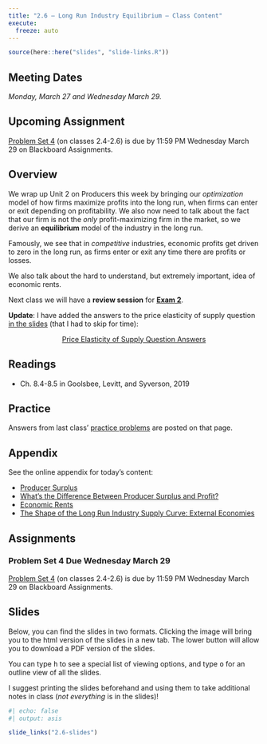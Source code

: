 ```yaml
---
title: "2.6 — Long Run Industry Equilibrium — Class Content"
execute:
  freeze: auto
---
```


```r
source(here::here("slides", "slide-links.R"))
```

::: {.callout-note appearance=minimal}
# Meeting Dates
*Monday, March 27 and Wednesday March 29.*
:::

::: callout-warning
# Upcoming Assignment

[Problem Set 4](/assignments/04-problem-set) (on classes 2.4-2.6) is due by 11:59 PM Wednesday March 29 on Blackboard Assignments.
:::

## <i class="fas fa-info-circle fa-lg"></i> Overview

We wrap up Unit 2 on Producers this week by bringing our *optimization* model of how firms maximize profits into the long run, when firms can enter or exit depending on profitability. We also now need to talk about the fact that our firm is not the *only* profit-maximizing firm in the market, so we derive an **equilibrium** model of the industry in the long run.

Famously, we see that in *competitive* industries, economic profits get driven to zero in the long run, as firms enter or exit any time there are profits or losses.

We also talk about the hard to understand, but extremely important, idea of economic rents.

Next class we will have a **review session** for [**Exam 2**](/assignments/02-exam).

**Update**: I have added the answers to the price elasticity of supply question [in the slides](https://microf22.classes.ryansafner.com/slides/2.6-slides.html#63) (that I had to skip for time):

<p style="text-align:center"><a target="_blank" href="/files/practice/2.6-practice-answers.html"><span class="btn btn-primary btn-lg"><i class="far fa-life-ring"></i> Price Elasticity of Supply Question Answers</a></span></p>

## <i class="fas fa-book-reader fa-lg"></i> Readings

- <i class="fas fa-book"></i> Ch. 8.4-8.5 in Goolsbee, Levitt, and Syverson, 2019

## <i class="fas fa-dumbbell"></i> Practice

Answers from last class' [practice problems](/practice/2.5-practice) are posted on that page.

## <i class="fas fa-sigma"></i> Appendix

See the online appendix for today's content:

- [Producer Surplus](/resources/appendices/2.6-appendix.html#producer-surplus)
- [What’s the Difference Between Producer Surplus and Profit?](/resources/appendices/2.6-appendix.html#whats-the-difference-between-producer-surplus-and-profit)
- [Economic Rents](/resources/appendices/2.6-appendix.html#economic-rents)
- [The Shape of the Long Run Industry Supply Curve: External Economies](/resources/appendices/2.6-appendix.html#the-shape-of-the-long-run-industry-supply-curve-external-economies)

## <i class="fas fa-laptop-code"></i> Assignments

### Problem Set 4 Due Wednesday March 29

[Problem Set 4](/assignments/04-problem-set) (on classes 2.4-2.6) is due by 11:59 PM Wednesday March 29 on Blackboard Assignments.

## <i class="fas fa-chalkboard-teacher"></i> Slides

Below, you can find the slides in two formats. Clicking the image will bring you to the html version of the slides in a new tab. The lower button will allow you to download a PDF version of the slides. 

::: callout-tip
You can type <kbd>h</kbd> to see a special list of viewing options, and type <kbd>o</kbd> for an outline view of all the slides.
:::

I suggest printing the slides beforehand and using them to take additional notes in class (*not everything* is in the slides)!

```r
#| echo: false
#| output: asis

slide_links("2.6-slides")
```

